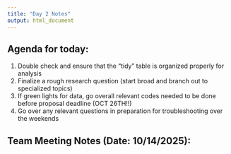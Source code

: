 ```yaml
---
title: "Day 2 Notes"
output: html_document
---
```


## Agenda for today:

1)  Double check and ensure that the "tidy" table is organized properly for analysis
2)  Finalize a rough research question (start broad and branch out to specialized topics)
3)  If green lights for data, go overall relevant codes needed to be done before proposal deadline (OCT 26TH!!)
4)  Go over any relevant questions in preparation for troubleshooting over the weekends

## Team Meeting Notes (Date: 10/14/2025):
